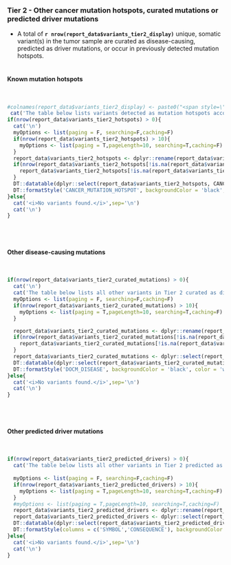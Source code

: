 ### Tier 2 - Other cancer mutation hotspots, curated mutations or predicted driver mutations {.tabset}

- A total of __`r nrow(report_data$variants_tier2_display)`__ unique, somatic variant(s) in the tumor sample are curated as disease-causing, predicted as driver mutations, or occur in previously detected mutation hotspots.
<br><br>

#### Known mutation hotspots

<br>

```r
#colnames(report_data$variants_tier2_display) <- paste0("<span style=\"color:red\">",colnames(report_data$variants_tier2_display),"</span>")
 cat('The table below lists variants detected as mutation hotspots according to <a href="http:/cancerhotspots.org/" target="_blank">cancerhotspots.org<a/>:',sep='\n')
if(nrow(report_data$variants_tier2_hotspots) > 0){
  cat('\n')
  myOptions <- list(paging = F, searching=F,caching=F)
  if(nrow(report_data$variants_tier2_hotspots) > 10){
    myOptions <- list(paging = T,pageLength=10, searching=T,caching=F)
  }
  report_data$variants_tier2_hotspots <- dplyr::rename(report_data$variants_tier2_hotspots, DOCM_DISEASE = OTHER_DISEASE_DOCM, DOCM_LITERATURE = OTHER_LITERATURE_DOCM)
  if(nrow(report_data$variants_tier2_hotspots[!is.na(report_data$variants_tier2_hotspots$INTOGEN_DRIVER_MUT),]) > 0){
    report_data$variants_tier2_hotspots[!is.na(report_data$variants_tier2_hotspots$INTOGEN_DRIVER_MUT),]$INTOGEN_DRIVER_MUT <- TRUE
  }
  DT::datatable(dplyr::select(report_data$variants_tier2_hotspots, CANCER_MUTATION_HOTSPOT,dplyr::everything()), options = myOptions, escape=F, extensions = "Responsive") %>%
  DT::formatStyle('CANCER_MUTATION_HOTSPOT', backgroundColor = 'black', color='white')
}else{
  cat('<i>No variants found.</i>',sep='\n')
  cat('\n')
}
```

<br><br>

#### Other disease-causing mutations

<br>

```r

if(nrow(report_data$variants_tier2_curated_mutations) > 0){
  cat('\n')
  cat('The table below lists all other variants in Tier 2 curated as disease-causing in the <a href="http://docm.genome.wustl.edu/" target="_blank">Database of Curated Mutations<a/>:',sep='\n')
  myOptions <- list(paging = F, searching=F,caching=F)
  if(nrow(report_data$variants_tier2_curated_mutations) > 10){
    myOptions <- list(paging = T,pageLength=10, searching=T,caching=F)
  }

  report_data$variants_tier2_curated_mutations <- dplyr::rename(report_data$variants_tier2_curated_mutations, DOCM_DISEASE = OTHER_DISEASE_DOCM, DOCM_LITERATURE = OTHER_LITERATURE_DOCM)
  if(nrow(report_data$variants_tier2_curated_mutations[!is.na(report_data$variants_tier2_curated_mutations$INTOGEN_DRIVER_MUT),]) > 0){
    report_data$variants_tier2_curated_mutations[!is.na(report_data$variants_tier2_curated_mutations$INTOGEN_DRIVER_MUT),]$INTOGEN_DRIVER_MUT <- TRUE
  }
  report_data$variants_tier2_curated_mutations <- dplyr::select(report_data$variants_tier2_curated_mutations, -CANCER_MUTATION_HOTSPOT)
  DT::datatable(dplyr::select(report_data$variants_tier2_curated_mutations, DOCM_DISEASE, dplyr::everything()), options = myOptions, escape=F, extensions = "Responsive") %>%
  DT::formatStyle('DOCM_DISEASE', backgroundColor = 'black', color = 'white')
}else{
  cat('<i>No variants found.</i>',sep='\n')
  cat('\n')
}
```

<br><br>

#### Other predicted driver mutations

<br>

```r

if(nrow(report_data$variants_tier2_predicted_drivers) > 0){
  cat('The table below lists all other variants in Tier 2 predicted as cancer driver mutations in <a href="https://www.intogen.org/downloads" target="_blank">Intogen\'s catalog of driver mutations</a>:',sep='\n')
  
  myOptions <- list(paging = F, searching=F,caching=F)
  if(nrow(report_data$variants_tier2_predicted_drivers) > 10){
    myOptions <- list(paging = T,pageLength=10, searching=T,caching=F)
  }
  #myOptions <- list(paging = T,pageLength=10, searching=T,caching=F)
  report_data$variants_tier2_predicted_drivers <- dplyr::rename(report_data$variants_tier2_predicted_drivers, DOCM_DISEASE = OTHER_DISEASE_DOCM, DOCM_LITERATURE = OTHER_LITERATURE_DOCM)
  report_data$variants_tier2_predicted_drivers <- dplyr::select(report_data$variants_tier2_predicted_drivers, -c(INTOGEN_DRIVER_MUT, CANCER_MUTATION_HOTSPOT, DOCM_DISEASE, DOCM_LITERATURE))
  DT::datatable(dplyr::select(report_data$variants_tier2_predicted_drivers, SYMBOL, CONSEQUENCE, dplyr::everything()),options = myOptions, escape=F, extensions = "Responsive") %>%
  DT::formatStyle(columns = c('SYMBOL','CONSEQUENCE'), backgroundColor = 'black',color = 'white')
}else{
  cat('<i>No variants found.</i>',sep='\n')
  cat('\n')
}
```

<br><br>
